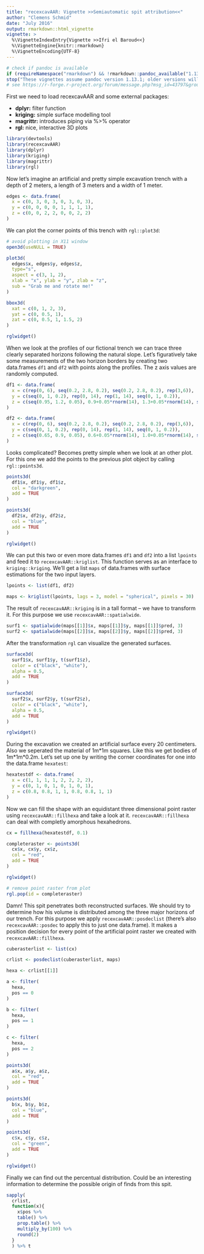 ```yaml
---
title: "recexcavAAR: Vignette >>Semiautomatic spit attribution<<"
author: "Clemens Schmid"
date: "July 2016"
output: rmarkdown::html_vignette
vignette: >
  %\VignetteIndexEntry{Vignette >>Ifri el Baroud<<}
  %\VignetteEngine{knitr::rmarkdown}
  %\VignetteEncoding{UTF-8}
---
```


```r
# check if pandoc is available
if (requireNamespace("rmarkdown") && !rmarkdown::pandoc_available("1.13.1"))
stop("These vignettes assume pandoc version 1.13.1; older versions will not work.")
# see https://r-forge.r-project.org/forum/message.php?msg_id=43797&group_id=234
```

First we need to load recexcavAAR and some external packages:

- **dplyr:** filter function
- **kriging:** simple surface modelling tool
- **magrittr:** introduces piping via %>% operator
- **rgl:** nice, interactive 3D plots

```r
library(devtools)
library(recexcavAAR)
library(dplyr)
library(kriging)
library(magrittr)
library(rgl)
```

Now let's imagine an artificial and pretty simple excavation trench with a depth of 2 meters, a length of 3 meters and a width of 1 meter. 

```r
edges <- data.frame(
  x = c(0, 3, 0, 3, 0, 3, 0, 3),
  y = c(0, 0, 0, 0, 1, 1, 1, 1),
  z = c(0, 0, 2, 2, 0, 0, 2, 2)
)
```

We can plot the corner points of this trench with `rgl::plot3d`:

```r
# avoid plotting in X11 window
open3d(useNULL = TRUE)
```

```r
plot3d(
  edges$x, edges$y, edges$z,
  type="s",
  aspect = c(3, 1, 2),
  xlab = "x", ylab = "y", zlab = "z",
  sub = "Grab me and rotate me!"
)

bbox3d(
  xat = c(0, 1, 2, 3),
  yat = c(0, 0.5, 1),
  zat = c(0, 0.5, 1, 1.5, 2)
)
```

```r
rglwidget()
```

When we look at the profiles of our fictional trench we can trace three clearly separated horizons following the natural slope. Let's figuratively take some measurements of the two horizon borders by creating two data.frames `df1` and `df2` with points along the profiles. The z axis values are randomly computed.  

```r
df1 <- data.frame(
  x = c(rep(0, 6), seq(0.2, 2.8, 0.2), seq(0.2, 2.8, 0.2), rep(3,6)),
  y = c(seq(0, 1, 0.2), rep(0, 14), rep(1, 14), seq(0, 1, 0.2)), 
  z = c(seq(0.95, 1.2, 0.05), 0.9+0.05*rnorm(14), 1.3+0.05*rnorm(14), seq(0.95, 1.2, 0.05))
)

df2 <- data.frame(
  x = c(rep(0, 6), seq(0.2, 2.8, 0.2), seq(0.2, 2.8, 0.2), rep(3,6)),
  y = c(seq(0, 1, 0.2), rep(0, 14), rep(1, 14), seq(0, 1, 0.2)),
  z = c(seq(0.65, 0.9, 0.05), 0.6+0.05*rnorm(14), 1.0+0.05*rnorm(14), seq(0.65, 0.9, 0.05))
)
```

Looks complicated? Becomes pretty simple when we look at an other plot. For this one we add the points to the previous plot object by calling `rgl::points3d`.

```r
points3d(
  df1$x, df1$y, df1$z,
  col = "darkgreen",
  add = TRUE
)

points3d(
  df2$x, df2$y, df2$z,
  col = "blue",
  add = TRUE
)
```

```r
rglwidget()
```

We can put this two or even more data.frames `df1` and `df2` into a list `lpoints` and feed it to `recexcavAAR::kriglist`. This function serves as an interface to `kriging::kriging`. We'll get a list `maps` of data.frames with surface estimations for the two input layers. 

```r
lpoints <- list(df1, df2)

maps <- kriglist(lpoints, lags = 3, model = "spherical", pixels = 30)
```

The result of `recexcavAAR::kriging` is in a tall format -- we have to transform it. For this purpose we use `recexcavAAR::spatialwide`.

```r
surf1 <- spatialwide(maps[[1]]$x, maps[[1]]$y, maps[[1]]$pred, 3)
surf2 <- spatialwide(maps[[2]]$x, maps[[2]]$y, maps[[2]]$pred, 3)
```

After the transformation ``rgl`` can visualize the generated surfaces.

```r
surface3d(
  surf1$x, surf1$y, t(surf1$z),
  color = c("black", "white"),
  alpha = 0.5,
  add = TRUE
)

surface3d(
  surf2$x, surf2$y, t(surf2$z),
  color = c("black", "white"),
  alpha = 0.5,
  add = TRUE
)
```

```r
rglwidget()
```

During the excavation we created an artificial surface every 20 centimeters. Also we seperated the material of 1m\*1m squares. Like this we get bodies of 1m\*1m\*0.2m. Let's set up one by writing the corner coordinates for one into the data.frame `hexatest`:

```r
hexatestdf <- data.frame(
  x = c(1, 1, 1, 1, 2, 2, 2, 2),
  y = c(0, 1, 0, 1, 0, 1, 0, 1),
  z = c(0.8, 0.8, 1, 1, 0.8, 0.8, 1, 1)
)
```

Now we can fill the shape with an equidistant three dimensional point raster using `recexcavAAR::fillhexa` and take a look at it. `recexcavAAR::fillhexa` can deal with completly amorphous hexahedrons.

```r
cx = fillhexa(hexatestdf, 0.1)
```

```r
completeraster <- points3d(
  cx$x, cx$y, cx$z,
  col = "red",
  add = TRUE
)

```

```r
rglwidget()

# remove point raster from plot
rgl.pop(id = completeraster)
```

Damn! This spit penetrates both reconstructed surfaces. We should try to determine how his volume is distributed among the three major horizons of our trench. For this purpose we apply `recexcavAAR::posdeclist` (there's also `recexcavAAR::posdec` to apply this to just one data.frame). It makes a position decision for every point of the artificial point raster we created with `recexcavAAR::fillhexa`.

```r
cuberasterlist <- list(cx)

crlist <- posdeclist(cuberasterlist, maps)

hexa <- crlist[[1]]

a <- filter(
  hexa,
  pos == 0
)

b <- filter(
  hexa,
  pos == 1
)

c <- filter(
  hexa,
  pos == 2
)

points3d(
  a$x, a$y, a$z,
  col = "red",
  add = TRUE
)

points3d(
  b$x, b$y, b$z,
  col = "blue",
  add = TRUE
)

points3d(
  c$x, c$y, c$z,
  col = "green",
  add = TRUE
)
```

```r
rglwidget()
```

Finally we can find out the percentual distribution. Could be an interesting information to determine the possible origin of finds from this spit.

```r
sapply(
  crlist, 
  function(x){
    x$pos %>%
    table() %>%
    prop.table() %>%
    multiply_by(100) %>%
    round(2)
  }
  ) %>% t
```
